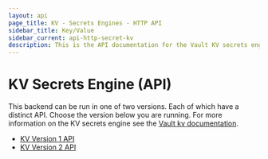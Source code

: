```yaml
---
layout: api
page_title: KV - Secrets Engines - HTTP API
sidebar_title: Key/Value
sidebar_current: api-http-secret-kv
description: This is the API documentation for the Vault KV secrets engine.
---
```


# KV Secrets Engine (API)

This backend can be run in one of two versions. Each of which have a distinct API.
Choose the version below you are running. For more information on the KV secrets
engine see the [Vault kv documentation](/docs/secrets/kv/index.html).

- [KV Version 1 API](/api/secret/kv/kv-v1.html)
- [KV Version 2 API](/api/secret/kv/kv-v2.html)
